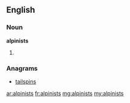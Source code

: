 ==English==

===Noun===
'''alpinists'''

# {{plural of|alpinist}}

===Anagrams===
* [[tailspins#English|tailspins]]

[[ar:alpinists]]
[[fr:alpinists]]
[[mg:alpinists]]
[[my:alpinists]]